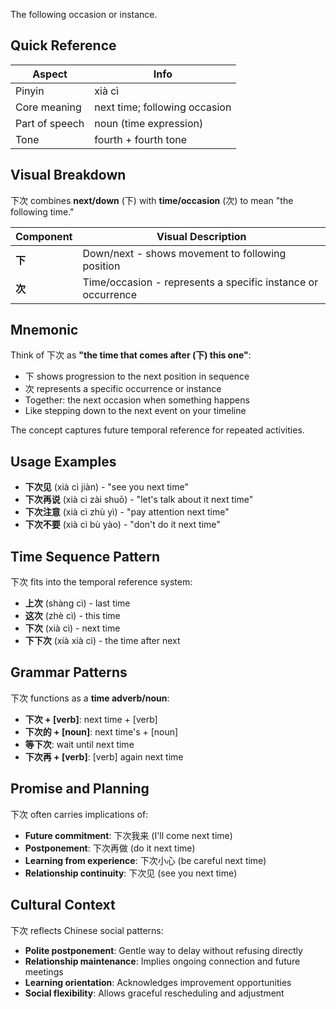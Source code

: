 The following occasion or instance.

## Quick Reference

| Aspect         | Info                        |
| -------------- | --------------------------- |
| Pinyin         | xià cì                      |
| Core meaning   | next time; following occasion |
| Part of speech | noun (time expression)      |
| Tone           | fourth + fourth tone        |

## Visual Breakdown

下次 combines **next/down** (下) with **time/occasion** (次) to mean "the following time."

| Component | Visual Description                                          |
| --------- | ----------------------------------------------------------- |
| **下**    | Down/next - shows movement to following position           |
| **次**    | Time/occasion - represents a specific instance or occurrence |

## Mnemonic

Think of 下次 as **"the time that comes after (下) this one"**:

- 下 shows progression to the next position in sequence
- 次 represents a specific occurrence or instance
- Together: the next occasion when something happens
- Like stepping down to the next event on your timeline

The concept captures future temporal reference for repeated activities.

## Usage Examples

- **下次见** (xià cì jiàn) - "see you next time"
- **下次再说** (xià cì zài shuō) - "let's talk about it next time"
- **下次注意** (xià cì zhù yì) - "pay attention next time"
- **下次不要** (xià cì bù yào) - "don't do it next time"

## Time Sequence Pattern

下次 fits into the temporal reference system:

- **上次** (shàng cì) - last time
- **这次** (zhè cì) - this time
- **下次** (xià cì) - next time
- **下下次** (xià xià cì) - the time after next

## Grammar Patterns

下次 functions as a **time adverb/noun**:

- **下次 + [verb]**: next time + [verb]
- **下次的 + [noun]**: next time's + [noun]
- **等下次**: wait until next time
- **下次再 + [verb]**: [verb] again next time

## Promise and Planning

下次 often carries implications of:

- **Future commitment**: 下次我来 (I'll come next time)
- **Postponement**: 下次再做 (do it next time)
- **Learning from experience**: 下次小心 (be careful next time)
- **Relationship continuity**: 下次见 (see you next time)

## Cultural Context

下次 reflects Chinese social patterns:
- **Polite postponement**: Gentle way to delay without refusing directly
- **Relationship maintenance**: Implies ongoing connection and future meetings
- **Learning orientation**: Acknowledges improvement opportunities
- **Social flexibility**: Allows graceful rescheduling and adjustment
